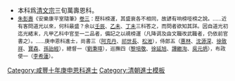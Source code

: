 {{Navbox
|name = 咸豐十年庚申恩科殿試金榜
|title = 咸豐十年（[[1860年]]）庚申恩科殿試金榜
|titlestyle = background-color:#FFD700;
|image =
|style = width:100%;text-align:center; 
|groupstyle = text-align:center; background-color:#FFD700;
|liststyle = text-align:center;
|state = {{{state<includeonly>|collapsed</includeonly>}}}
|group1 = 第一甲<br>賜進士及第<br>共3名
|list1 = '''[[鍾駿聲]]''' - '''[[林彭年]]''' - '''[[歐陽保極]]'''

|group2 = 第二甲<br>賜進士出身<br>共80名
|list2 = [[黎培敬]] - [[黎翔|黎　翔]] - [[牛元愷]] - [[林天齡]] - [[俞之俊]] - [[崔穆之]] - [[余煥文]] - [[劉秉璋]] - [[趙亮熙]] - [[李希蓮]]<br>[[朱厚基]] - [[陸懋宗]]-[[宗室阿克丹]]-[[林纁|林　{{僻字|纁|糸熏}}]] - [[高心夔]] - [[惠林 (清朝)|惠　林]] - [[周幹臣]] - [[姚清祺]] - [[劉溎年]] - [[汪廷樞]]<br>[[王珊|王　珊]] - [[郭從矩]] - [[王維珍 (咸豐進士)|王维珍]] - [[林鏞|林　鏞]] - [[王榮琯]] - [[方鏞|方　鏞]] - [[毛鴻圖]] - [[何亮清]] - [[汪國鳳]] - [[祁世長]]<br>[[王宮午]] - [[錢來商]] - [[歐壽橒]] - [[王汝訥]] - [[賈修明]] - [[林廷燮]] - [[賈元濤]] - [[吳墉|吳　墉]] - [[何瑞霖]] - [[杜庭琛]]<br>[[沈源深]] - [[彭澤春]] - [[何嵩祺]] - [[霍潤生]] - [[李汝霖 (咸丰进士)|李汝霖]] - [[彭世昌]] - [[余本初]] - [[馮允煦]] - [[畢保釐]] - [[徐宗一]]<br>[[李桂林 (咸丰进士)|李桂林]] - [[李鳴鳳 (咸豐進士)|李鸣凤]] - [[陳楷|陳　楷]] - [[毛亮熙]] - [[凌行堂]] - [[游觀第]] - [[邵塏|邵　塏]] - [[張時中]] - [[謝寶鏐]] - [[錢世敍]]<br>[[章乃畬]] - [[李楹|李　楹]] - [[范坦 (咸豐進士)|范　坦]] - [[王樹德]] - [[徐熾 (咸豐進士)|徐　熾]] - [[丁海珊|丁-{海珊}-]] - [[陳進銜]] - [[姚東濟]] - [[李祉|李　祉]] - [[馬永璋]]<br>[[胡鑑|胡　鑑]] - [[张元培 (咸丰进士)|张元培]] - [[胡昌銘]] - [[李德泂]] - [[徐致祥]] - [[何鼎|何　鼎]] - [[劉樹倫]] -[[寶森|宗室寶森]]- [[孫頌清]] - [[呂鐘三]]

|group3 = 第三甲<br>賜同進士出身<br>共106名
|list3 = [[崇謙|崇　謙]] - [[江毓秀]] - [[張崇第]] - [[朱鴻灝]] - [[傅大章]] - [[翟飛聲]] - [[徐延旭]] - [[崔國慶]] - [[張同符]] - [[王建本]]<br>[[傅遇年]] - [[王伯良]] - [[郭家修]] - [[王耀文]] - [[邊其恆]] - [[陳肅如]] - [[任漣|任　漣]] - [[王慎修]] - [[孫汝霖]] - [[儲賡芸]]<br>[[李向陽 (咸豐進士)|李向陽]]-[[覺羅松阿達]]-[[張鏡堂]] - [[謝寶樹]] - [[胡燕昌]] - [[李大觀]] - [[文宗歐]] - [[李培英]] - [[劉宗岱]] - [[秦煥|秦　煥]]<br>[[張雋選]] - [[雒宗易]] - [[路桓|路　桓]] - [[黃善福]] - [[路峙|路　峙]] - [[李師濂]] - [[畢亮|畢　亮]] - [[馮景略]] - [[王廷鑑]] - [[鍾承堂]]<br>[[曾思濬]] - [[劉兆祿]] - [[張恩煦]] - [[彭葆初]] - [[方鳴皋]] - [[郭程先]] - [[黃毓桂]] - [[余祥鍾]] - [[張炳星]] - [[畢棠|畢　棠]]<br>[[孙绳武 (咸丰进士)|孙绳武]] - [[戴之祥]]-[[紅帶子英卓]]-[[劉俊揚]] - [[伏作霖]] - [[國興 (咸豐進士)|國　興]] - [[賈龍光]] - [[劉鳴皋]] - [[胡叔珊]] - [[孔昭浹]]<br>[[蘇輅|蘇　輅]] - [[孫詒經]] - [[章耀廷]] - [[潘自彊]] - [[吳鎮 (咸豐進士)|吳　鎮]] - [[王慶祺]] - [[王桐|王　桐]] - [[周冠|周　冠]] - [[陸光祖]] - [[蔣啓勛]]<br>[[張緒楷]] - [[吳庚揚]] - [[牟標|牟　標]] - [[何慶恩]] - [[周麟 (咸豐進士)|周　麟]] - [[高同善]] - [[方啓憲]] - [[劉緒|劉　緒]] - [[彭克儀]] - [[胡印遠]]<br>[[何有濟]] - [[李寶銘]] - [[陳文田]] - [[于中法|-{于}-中法]] - [[蔡振玉]] - [[譚繼洵]] - [[吳元炳]] - [[雷冲霄]] - [[黃道讓]] - [[羅錦城]]<br>[[侯侗|侯　侗]] - [[全林|全　林]] - [[尙林焱]] - [[焦有森]] - [[鄭培基]] - [[張文德]] - [[綦思本]] - [[蔣善謩]] - [[許廷桂 (咸豐進士)|許廷桂]] - [[崇文 (咸豐進士)|崇　文]]<br>[[刘铣 (咸丰进士)|劉　銑]] - [[孫原吉]] - [[余瓚馨]] - [[顏有莊]] - [[車學富]] - [[邱銘勳]]<span style="color: #FFFFFF;"> - －－－ - －－－ - －－－ - －－－</span>
|belowstyle = text-align: center; background-color:#FFD700;
|below='''前一科：[[Template:咸豐九年己未科殿試金榜|咸豐九年己未科]]　'''·'''　後一科：[[Template:同治元年壬戌科殿試金榜|同治元年壬戌科]]'''<br>'''同科進士：[[Template:咸豐十年庚申恩科繙譯進士金榜|咸豐十年庚申繙譯恩科]]、[[Template:咸豐十一年辛酉補行庚申恩科武殿試金榜|咸豐十一年辛酉補行庚申武恩科]]'''
}}
[[Category:咸豐十年庚申恩科進士]]
<noinclude>
[[Category:咸豐十年庚申恩科進士| ]]
[[Category:清朝進士模板]]
*本科爲[[清文宗]]三旬萬壽恩科。
*<small>[[朱彭壽]]《安樂康平室隨筆》[[s:安樂康平室隨筆/卷3|卷三]]：歷科榜運，其盛衰各不相同，故諺有响榜哑榜之說。……近有客問道光以來，何科最盛？余以[[Template:道光十二年壬辰恩科殿試金榜|壬辰]]、[[Template:道光十五年乙未科殿試金榜|乙未]]、[[Template:道光二十七年丁未科殿試金榜|丁未]]三科答之，而問者欲知其詳。因自道光初迄光緒末，凡甲乙科中官至一二品者，備記之以覘榜運（凡降调及由文職改武職者，仍依前官書之）。……庚申恩科進士，尚書三（[[阿克丹]]、[[祁世長]]、[[松溎]]），侍郎五（[[惠林]]、[[沈源深]]、[[徐致祥]]、[[寶森]]、[[孫詒經]]），總督一（[[劉秉璋]]），巡撫四（[[黎培敬]]、[[徐延旭]]、[[譚繼洵]]、[[吳元炳]]），布政使一（[[李希蓮]]）。</small></noinclude>